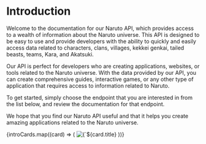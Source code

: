# Introduction


Welcome to the documentation for our Naruto API, which provides access to a wealth of information about the Naruto universe. This API is designed to be easy to use and provide developers with the ability to quickly and easily access data related to characters, clans, villages, kekkei genkai, tailed beasts, teams, Kara, and Akatsuki.

Our API is perfect for developers who are creating applications, websites, or tools related to the Naruto universe. With the data provided by our API, you can create comprehensive guides, interactive games, or any other type of application that requires access to information related to Naruto.

To get started, simply choose the endpoint that you are interested in from the list below, and review the documentation for that endpoint.

We hope that you find our Naruto API useful and that it helps you create amazing applications related to the Naruto universe.

<div className="h-10" />

<Cards>
  {introCards.map((card) => (
    <Card
      key={`card-${card.href}`}
      image
      arrow
      title={card.title}
      href={card.href}
    >
        <img
          src={card.image}
          alt={`${card.title} preview`}
          className="h-full w-full object-cover"
        />
    </Card>
))}

</Cards>
